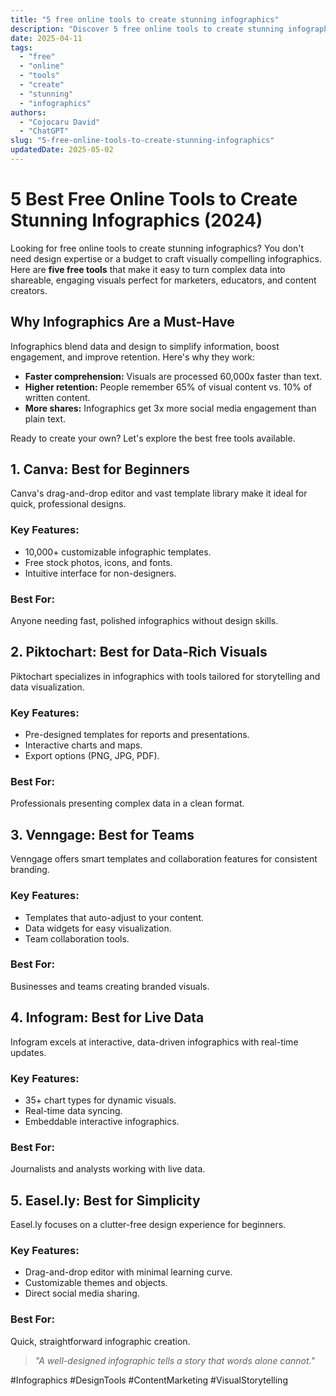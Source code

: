 ```yaml
---
title: "5 free online tools to create stunning infographics"
description: "Discover 5 free online tools to create stunning infographics with this in-depth guide, providing actionable insights and practical tips to boost your knowledge and results."
date: 2025-04-11
tags:
  - "free"
  - "online"
  - "tools"
  - "create"
  - "stunning"
  - "infographics"
authors:
  - "Cojocaru David"
  - "ChatGPT"
slug: "5-free-online-tools-to-create-stunning-infographics"
updatedDate: 2025-05-02
---
```


# 5 Best Free Online Tools to Create Stunning Infographics (2024)  

Looking for free online tools to create stunning infographics? You don't need design expertise or a budget to craft visually compelling infographics. Here are **five free tools** that make it easy to turn complex data into shareable, engaging visuals perfect for marketers, educators, and content creators.  

## Why Infographics Are a Must-Have  

Infographics blend data and design to simplify information, boost engagement, and improve retention. Here's why they work:  

- **Faster comprehension:** Visuals are processed 60,000x faster than text.  
- **Higher retention:** People remember 65% of visual content vs. 10% of written content.  
- **More shares:** Infographics get 3x more social media engagement than plain text.  

Ready to create your own? Let's explore the best free tools available.  

## 1. Canva: Best for Beginners  

Canva's drag-and-drop editor and vast template library make it ideal for quick, professional designs.  

### Key Features:  
- 10,000+ customizable infographic templates.  
- Free stock photos, icons, and fonts.  
- Intuitive interface for non-designers.  

### Best For:  
Anyone needing fast, polished infographics without design skills.  

## 2. Piktochart: Best for Data-Rich Visuals  

Piktochart specializes in infographics with tools tailored for storytelling and data visualization.  

### Key Features:  
- Pre-designed templates for reports and presentations.  
- Interactive charts and maps.  
- Export options (PNG, JPG, PDF).  

### Best For:  
Professionals presenting complex data in a clean format.  

## 3. Venngage: Best for Teams  

Venngage offers smart templates and collaboration features for consistent branding.  

### Key Features:  
- Templates that auto-adjust to your content.  
- Data widgets for easy visualization.  
- Team collaboration tools.  

### Best For:  
Businesses and teams creating branded visuals.  

## 4. Infogram: Best for Live Data  

Infogram excels at interactive, data-driven infographics with real-time updates.  

### Key Features:  
- 35+ chart types for dynamic visuals.  
- Real-time data syncing.  
- Embeddable interactive infographics.  

### Best For:  
Journalists and analysts working with live data.  

## 5. Easel.ly: Best for Simplicity  

Easel.ly focuses on a clutter-free design experience for beginners.  

### Key Features:  
- Drag-and-drop editor with minimal learning curve.  
- Customizable themes and objects.  
- Direct social media sharing.  

### Best For:  
Quick, straightforward infographic creation.  

> _"A well-designed infographic tells a story that words alone cannot."_  

#Infographics #DesignTools #ContentMarketing #VisualStorytelling